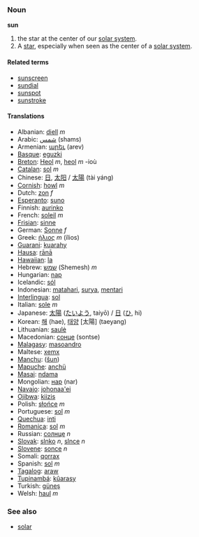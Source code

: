 ===Noun===
'''sun'''

# the star at the center of our [[solar system]].
# A [[star]], especially when seen as the center of a [[solar system]].

====Related terms====
*[[sunscreen]]
*[[sundial]]
*[[sunspot]]
*[[sunstroke]]

====Translations====
*Albanian: [[diell]] ''m''
*Arabic: [[شمس]] (shams)
*Armenian: [[արեւ]] (arev)
*[[Basque]]: [[eguzki]]
*[[Breton]]: [[Heol]] ''m'', [[heol]] ''m'' -ioù
*[[Catalan]]: [[sol]] ''m''
*Chinese: [[日]], [[太阳]] / [[太陽]] (tài yáng)
*[[Cornish]]: [[howl]] ''m''
*Dutch: [[zon]] ''f''
*[[Esperanto]]: [[suno]]
*Finnish: [[aurinko]]
*French: [[soleil]] ''m''
*[[Frisian]]: [[sinne]]
*German: [[Sonne]] ''f''
*Greek: [[ήλιος]] ''m'' (ílios)
*[[Guarani]]: [[kuarahy]]
*[[Hausa]]: [[rānā]]
*[[Hawaiian]]: [[la]]
*Hebrew: [[שמש]] (Shemesh) ''m''
*Hungarian: [[nap]]
*Icelandic: [[sól]]
*Indonesian: [[matahari]], [[surya]], [[mentari]]
*[[Interlingua]]: [[sol]]
*Italian: [[sole]] ''m''
*Japanese: [[太陽]] ([[たいよう]], taiyō) / [[日]] ([[ひ]], hi)
*Korean: [[해]] (hae), [[태양]] [太陽] (taeyang)
*Lithuanian: [[saulė]]
*Macedonian: [[сонце]] (sontse)
*[[Malagasy]]: [[masoandro]]
*Maltese: [[xemx]]
*[[Manchu]]: ([[šun]])
*[[Mapuche]]: [[anchü]]
*[[Masai]]: [[ndama]]
*Mongolian: [[нар]] (nar)
*[[Navajo]]: [[johonaa'ei]]
*[[Ojibwa]]: [[kiizis]]
*Polish: [[słońce]] ''m''
*Portuguese: [[sol]] ''m''
*[[Quechua]]: [[inti]]
*[[Romanica]]: [[sol]] ''m''
*Russian: [[солнце]] ''n''
*[[Slovak]]: [[slnko]] ''n'', [[slnce]] ''n''
*[[Slovene]]: [[sonce]] ''n''
*Somali: [[qorrax]]
*Spanish: [[sol]] ''m''
*[[Tagalog]]: [[araw]]
*[[Tupinambá]]: [[kûarasy]]
*Turkish: [[güneş]]
*Welsh: [[haul]] ''m''

===See also===
*[[solar]]